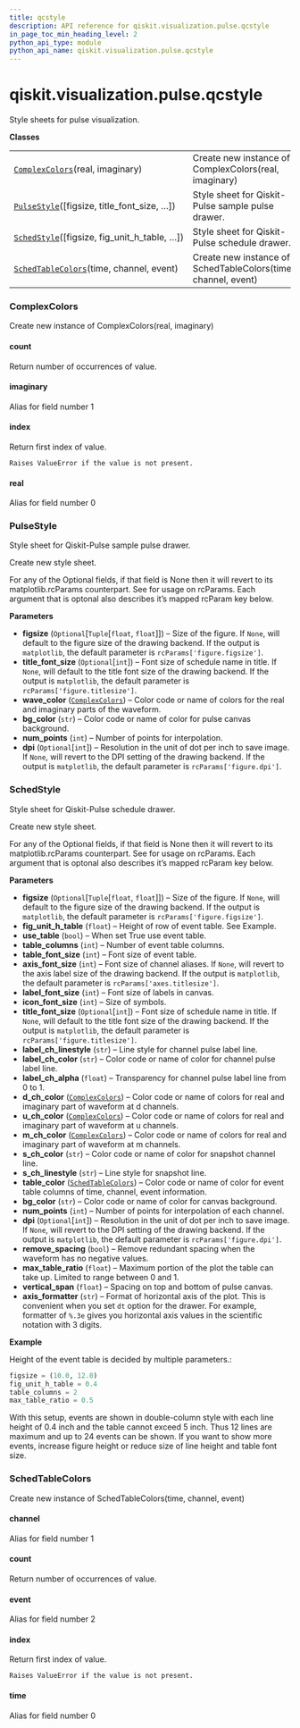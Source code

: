 ```yaml
---
title: qcstyle
description: API reference for qiskit.visualization.pulse.qcstyle
in_page_toc_min_heading_level: 2
python_api_type: module
python_api_name: qiskit.visualization.pulse.qcstyle
---
```


<span id="module-qiskit.visualization.pulse.qcstyle" />

<span id="qiskit-visualization-pulse-qcstyle" />

# qiskit.visualization.pulse.qcstyle

Style sheets for pulse visualization.

**Classes**

|                                                                                                                                                        |                                                               |
| ------------------------------------------------------------------------------------------------------------------------------------------------------ | ------------------------------------------------------------- |
| [`ComplexColors`](#qiskit.visualization.pulse.qcstyle.ComplexColors "qiskit.visualization.pulse.qcstyle.ComplexColors")(real, imaginary)               | Create new instance of ComplexColors(real, imaginary)         |
| [`PulseStyle`](#qiskit.visualization.pulse.qcstyle.PulseStyle "qiskit.visualization.pulse.qcstyle.PulseStyle")(\[figsize, title\_font\_size, …])       | Style sheet for Qiskit-Pulse sample pulse drawer.             |
| [`SchedStyle`](#qiskit.visualization.pulse.qcstyle.SchedStyle "qiskit.visualization.pulse.qcstyle.SchedStyle")(\[figsize, fig\_unit\_h\_table, …])     | Style sheet for Qiskit-Pulse schedule drawer.                 |
| [`SchedTableColors`](#qiskit.visualization.pulse.qcstyle.SchedTableColors "qiskit.visualization.pulse.qcstyle.SchedTableColors")(time, channel, event) | Create new instance of SchedTableColors(time, channel, event) |

### ComplexColors

<Class id="qiskit.visualization.pulse.qcstyle.ComplexColors" signature="ComplexColors(real, imaginary)">
  Create new instance of ComplexColors(real, imaginary)

  #### count

  <Function id="qiskit.visualization.pulse.qcstyle.ComplexColors.count" signature="count(value, /)">
    Return number of occurrences of value.
  </Function>

  #### imaginary

  <Function id="qiskit.visualization.pulse.qcstyle.ComplexColors.imaginary" signature="property imaginary">
    Alias for field number 1
  </Function>

  #### index

  <Function id="qiskit.visualization.pulse.qcstyle.ComplexColors.index" signature="index(value, start=0, stop=9223372036854775807, /)">
    Return first index of value.

    Raises ValueError if the value is not present.
  </Function>

  #### real

  <Function id="qiskit.visualization.pulse.qcstyle.ComplexColors.real" signature="property real">
    Alias for field number 0
  </Function>
</Class>

### PulseStyle

<Class id="qiskit.visualization.pulse.qcstyle.PulseStyle" github="https://github.com/qiskit/qiskit/tree/stable/0.16/qiskit/visualization/pulse/qcstyle.py" signature="PulseStyle(figsize=(7.0, 5.0), title_font_size=18, wave_color=('#ff0000', '#0000ff'), bg_color='#f2f3f4', num_points=1000, dpi=None)">
  Style sheet for Qiskit-Pulse sample pulse drawer.

  Create new style sheet.

  For any of the Optional fields, if that field is None then it will revert to its matplotlib.rcParams counterpart. See for usage on rcParams. Each argument that is optonal also describes it’s mapped rcParam key below.

  **Parameters**

  *   **figsize** (`Optional`\[`Tuple`\[`float`, `float`]]) – Size of the figure. If `None`, will default to the figure size of the drawing backend. If the output is `matplotlib`, the default parameter is `rcParams['figure.figsize']`.
  *   **title\_font\_size** (`Optional`\[`int`]) – Font size of schedule name in title. If `None`, will default to the title font size of the drawing backend. If the output is `matplotlib`, the default parameter is `rcParams['figure.titlesize']`.
  *   **wave\_color** ([`ComplexColors`](#qiskit.visualization.pulse.qcstyle.ComplexColors "qiskit.visualization.pulse.qcstyle.ComplexColors")) – Color code or name of colors for the real and imaginary parts of the waveform.
  *   **bg\_color** (`str`) – Color code or name of color for pulse canvas background.
  *   **num\_points** (`int`) – Number of points for interpolation.
  *   **dpi** (`Optional`\[`int`]) – Resolution in the unit of dot per inch to save image. If `None`, will revert to the DPI setting of the drawing backend. If the output is `matplotlib`, the default parameter is `rcParams['figure.dpi']`.
</Class>

### SchedStyle

<Class id="qiskit.visualization.pulse.qcstyle.SchedStyle" github="https://github.com/qiskit/qiskit/tree/stable/0.16/qiskit/visualization/pulse/qcstyle.py" signature="SchedStyle(figsize=(10.0, 12.0), fig_unit_h_table=0.4, use_table=True, table_columns=2, table_font_size=10, axis_font_size=18, label_font_size=10, icon_font_size=18, title_font_size=25, label_ch_linestyle='--', label_ch_color='#222222', label_ch_alpha=0.3, d_ch_color=('#648fff', '#002999'), u_ch_color=('#ffb000', '#994A00'), m_ch_color=('#dc267f', '#760019'), s_ch_color='#7da781', s_ch_linestyle='-', table_color=('#e0e0e0', '#f6f6f6', '#f6f6f6'), bg_color='#f2f3f4', num_points=1000, dpi=150, remove_spacing=True, max_table_ratio=0.5, vertical_span=0.2, axis_formatter='%s')">
  Style sheet for Qiskit-Pulse schedule drawer.

  Create new style sheet.

  For any of the Optional fields, if that field is None then it will revert to its matplotlib.rcParams counterpart. See for usage on rcParams. Each argument that is optonal also describes it’s mapped rcParam key below.

  **Parameters**

  *   **figsize** (`Optional`\[`Tuple`\[`float`, `float`]]) – Size of the figure. If `None`, will default to the figure size of the drawing backend. If the output is `matplotlib`, the default parameter is `rcParams['figure.figsize']`.
  *   **fig\_unit\_h\_table** (`float`) – Height of row of event table. See Example.
  *   **use\_table** (`bool`) – When set True use event table.
  *   **table\_columns** (`int`) – Number of event table columns.
  *   **table\_font\_size** (`int`) – Font size of event table.
  *   **axis\_font\_size** (`int`) – Font size of channel aliases. If `None`, will revert to the axis label size of the drawing backend. If the output is `matplotlib`, the default parameter is `rcParams['axes.titlesize']`.
  *   **label\_font\_size** (`int`) – Font size of labels in canvas.
  *   **icon\_font\_size** (`int`) – Size of symbols.
  *   **title\_font\_size** (`Optional`\[`int`]) – Font size of schedule name in title. If `None`, will default to the title font size of the drawing backend. If the output is `matplotlib`, the default parameter is `rcParams['figure.titlesize']`.
  *   **label\_ch\_linestyle** (`str`) – Line style for channel pulse label line.
  *   **label\_ch\_color** (`str`) – Color code or name of color for channel pulse label line.
  *   **label\_ch\_alpha** (`float`) – Transparency for channel pulse label line from 0 to 1.
  *   **d\_ch\_color** ([`ComplexColors`](#qiskit.visualization.pulse.qcstyle.ComplexColors "qiskit.visualization.pulse.qcstyle.ComplexColors")) – Color code or name of colors for real and imaginary part of waveform at d channels.
  *   **u\_ch\_color** ([`ComplexColors`](#qiskit.visualization.pulse.qcstyle.ComplexColors "qiskit.visualization.pulse.qcstyle.ComplexColors")) – Color code or name of colors for real and imaginary part of waveform at u channels.
  *   **m\_ch\_color** ([`ComplexColors`](#qiskit.visualization.pulse.qcstyle.ComplexColors "qiskit.visualization.pulse.qcstyle.ComplexColors")) – Color code or name of colors for real and imaginary part of waveform at m channels.
  *   **s\_ch\_color** (`str`) – Color code or name of color for snapshot channel line.
  *   **s\_ch\_linestyle** (`str`) – Line style for snapshot line.
  *   **table\_color** ([`SchedTableColors`](#qiskit.visualization.pulse.qcstyle.SchedTableColors "qiskit.visualization.pulse.qcstyle.SchedTableColors")) – Color code or name of color for event table columns of time, channel, event information.
  *   **bg\_color** (`str`) – Color code or name of color for canvas background.
  *   **num\_points** (`int`) – Number of points for interpolation of each channel.
  *   **dpi** (`Optional`\[`int`]) – Resolution in the unit of dot per inch to save image. If `None`, will revert to the DPI setting of the drawing backend. If the output is `matplotlib`, the default parameter is `rcParams['figure.dpi']`.
  *   **remove\_spacing** (`bool`) – Remove redundant spacing when the waveform has no negative values.
  *   **max\_table\_ratio** (`float`) – Maximum portion of the plot the table can take up. Limited to range between 0 and 1.
  *   **vertical\_span** (`float`) – Spacing on top and bottom of pulse canvas.
  *   **axis\_formatter** (`str`) – Format of horizontal axis of the plot. This is convenient when you set `dt` option for the drawer. For example, formatter of `%.3e` gives you horizontal axis values in the scientific notation with 3 digits.

  **Example**

  Height of the event table is decided by multiple parameters.:

  ```python
  figsize = (10.0, 12.0)
  fig_unit_h_table = 0.4
  table_columns = 2
  max_table_ratio = 0.5
  ```

  With this setup, events are shown in double-column style with each line height of 0.4 inch and the table cannot exceed 5 inch. Thus 12 lines are maximum and up to 24 events can be shown. If you want to show more events, increase figure height or reduce size of line height and table font size.
</Class>

### SchedTableColors

<Class id="qiskit.visualization.pulse.qcstyle.SchedTableColors" signature="SchedTableColors(time, channel, event)">
  Create new instance of SchedTableColors(time, channel, event)

  #### channel

  <Function id="qiskit.visualization.pulse.qcstyle.SchedTableColors.channel" signature="property channel">
    Alias for field number 1
  </Function>

  #### count

  <Function id="qiskit.visualization.pulse.qcstyle.SchedTableColors.count" signature="count(value, /)">
    Return number of occurrences of value.
  </Function>

  #### event

  <Function id="qiskit.visualization.pulse.qcstyle.SchedTableColors.event" signature="property event">
    Alias for field number 2
  </Function>

  #### index

  <Function id="qiskit.visualization.pulse.qcstyle.SchedTableColors.index" signature="index(value, start=0, stop=9223372036854775807, /)">
    Return first index of value.

    Raises ValueError if the value is not present.
  </Function>

  #### time

  <Function id="qiskit.visualization.pulse.qcstyle.SchedTableColors.time" signature="property time">
    Alias for field number 0
  </Function>
</Class>


